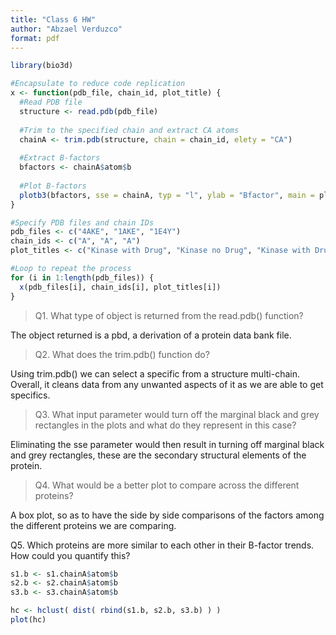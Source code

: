 ```yaml
---
title: "Class 6 HW"
author: "Abzael Verduzco"
format: pdf
---
```


```r
library(bio3d)
```

```r
#Encapsulate to reduce code replication
x <- function(pdb_file, chain_id, plot_title) {
  #Read PDB file
  structure <- read.pdb(pdb_file)
  
  #Trim to the specified chain and extract CA atoms
  chainA <- trim.pdb(structure, chain = chain_id, elety = "CA")
  
  #Extract B-factors
  bfactors <- chainA$atom$b
  
  #Plot B-factors
  plotb3(bfactors, sse = chainA, typ = "l", ylab = "Bfactor", main = plot_title)
}

#Specify PDB files and chain IDs
pdb_files <- c("4AKE", "1AKE", "1E4Y")
chain_ids <- c("A", "A", "A")
plot_titles <- c("Kinase with Drug", "Kinase no Drug", "Kinase with Drug")

#Loop to repeat the process
for (i in 1:length(pdb_files)) {
  x(pdb_files[i], chain_ids[i], plot_titles[i])
}

```

>Q1. What type of object is returned from the read.pdb() function?

The object returned is a pbd, a derivation of a protein data bank file. 

>Q2. What does the trim.pdb() function do?

Using trim.pdb() we can select a specific from a structure multi-chain. Overall, it cleans data from any unwanted aspects of it as we are able to get specifics. 

>Q3. What input parameter would turn off the marginal black and grey rectangles in the plots and what do they represent in this case?

Eliminating the sse parameter would then result in turning off marginal black and grey rectangles, these are the secondary structural elements of the protein. 

>Q4. What would be a better plot to compare across the different proteins?

A box plot, so as to have the side by side comparisons of the factors among the different proteins we are comparing. 

Q5. Which proteins are more similar to each other in their B-factor trends. How could you quantify this?

```r
s1.b <- s1.chainA$atom$b
s2.b <- s2.chainA$atom$b
s3.b <- s3.chainA$atom$b
```

```r
hc <- hclust( dist( rbind(s1.b, s2.b, s3.b) ) )
plot(hc)
```

